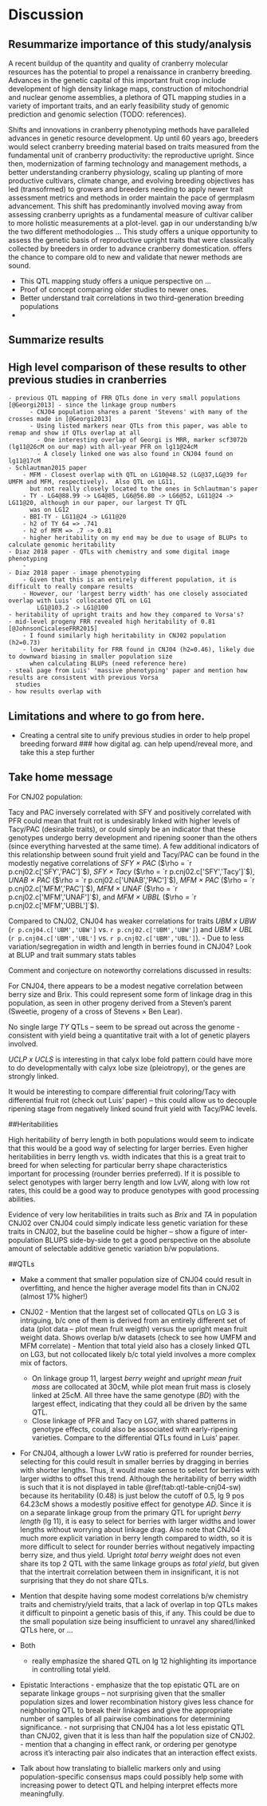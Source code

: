 # Discussion {#discuss}

## Resummarize importance of this study/analysis

A recent buildup of the quantity and quality of cranberry molecular resources has the potential to propel a renaissance in cranberry breeding.  
Advances in the genetic capital of this important fruit crop include development of high density linkage maps,
construction of mitochondrial and nuclear genome assemblies, a plethora of QTL mapping studies in a variety of important traits,
and an early feasibility study of genomic prediction and genomic selection (TODO: references).  

Shifts and innovations in cranberry phenotyping methods have paralleled advances in genetic resource development.
Up until 60 years ago, breeders would select cranberry breeding material based on traits measured from the fundamental 
unit of cranberry productivity: the reproductive upright.  Since then, modernization of farming technology and
management methods, a better understanding cranberry physiology, scaling up planting of more productive cultivars, 
climate change, and evolving breeding objectives has led (transofrmed) to growers and breeders needing to apply newer trait assessment 
metrics and methods in order maintain the pace of germplasm advancement.  This shift has predominantly involved moving away from assessing 
cranberry uprights as a fundamental measure of cultivar caliber to more holistic measurements at a plot-level.
gap in our understanding b/w the two different methodologies ...
This study offers a unique opportunity to assess the genetic basis of reproductive upright traits that were 
classically collected by breeders in order to advance cranberry domestication.
offers the chance to compare old to new and validate that newer methods are sound.


 - This QTL mapping study offers a unique perspective on ...
 - Proof of concept comparing older studies to newer ones.
 - Better understand trait correlations in two third-generation breeding populations
 - 


## Summarize results

## High level comparison of these results to other previous studies in cranberries
    - previous QTL mapping of FRR QTLs done in very small populations [@Georgi2013] - since the linkage group numbers
          - CNJ04 population shares a parent 'Stevens' with many of the crosses made in [@Georgi2013]
          - Using listed markers near QTLs from this paper, was able to remap and show if QTLs overlap at all
            - One interesting overlap of Georgi is MRR, marker scf3072b (lg11@26cM on our map) with all-year PFR on lg11@24cM
            - A closely linked one was also found in CNJ04 found on lg11@17cM
    - Schlautman2015 paper
        - MFM - Closest overlap with QTL on LG10@48.52 (LG@37,LG@39 for UMFM and MFM, respectively).  Also QTL on LG11,
          but not really closely located to the ones in Schlautman's paper
        - TY - LG4@88.99 -> LG4@85, LG6@56.80 -> LG6@52, LG11@24 -> LG11@20, although in our paper, our largest TY QTL
          was on LG12
        - BBI-TY - LG11@24 -> LG11@20
        - h2 of TY 64 => .741
        - h2 of MFM => .7 -> 0.81
        - higher heritability on my end may be due to usage of BLUPs to calculate genomic heritability
    - Diaz 2018 paper - QTLs with chemistry and some digital image phenotyping
        - 
    - Diaz 2018 paper - image phenotyping
        - Given that this is an entirely different population, it is difficult to really compare results
        - However, our 'largest berry width' has one closely associated overlap with Luis' collocated QTL on LG1
            LG1@103.2 -> LG1@100
    - heritability of upright traits and how they compared to Vorsa's?
    - mid-level progeny FRR revealed high heritability of 0.81 [@JohnsonCicaleseFRR2015]
        - I found similarly high heritability in CNJ02 population (h2=0.73)
        - lower heritability for FRR found in CNJ04 (h2=0.46), likely due to downward biasing in smaller population size
          when calculating BLUPs (need reference here)
    - steal page from Luis' 'massive phenotyping' paper and mention how results are consistent with previous Vorsa
      studies
    - how results overlap with 

## Limitations and where to go from here.

- Creating a central site to unify previous studies in order to help propel breeding forward
### how digital ag. can help upend/reveal more, and take this a step further


## Take home message


For CNJ02 population:

Tacy and PAC inversely correlated with SFY and positively correlated with PFR could mean that fruit rot is undesirably 
linked with higher levels of Tacy/PAC (desirable traits), or could simply be an indicator that these genotypes undergo 
berry development and ripening sooner than the others (since everything harvested at the same time).  A few additional
indicators of this relationship between sound fruit yield and Tacy/PAC can be found in the modestly negative
correlations of *SFY × PAC* ($\rho =  `r p.cnj02.c['SFY','PAC']`$), *SFY × Tacy* ($\rho =  `r p.cnj02.c['SFY','Tacy']`$), 
*UNAB × PAC* ($\rho =  `r p.cnj02.c['UNAB','PAC']`$), *MFM × PAC* ($\rho =  `r p.cnj02.c['MFM','PAC']`$), 
*MFM × UNAF* ($\rho =  `r p.cnj02.c['MFM','UNAF']`$), and *MFM × UBBL* ($\rho =  `r p.cnj02.c['MFM','UBBL']`$).

Compared to CNJ02, CNJ04 has  weaker correlations for traits
*UBM x UBW* (`r p.cnj04.c['UBM','UBW']` vs. `r p.cnj02.c['UBM','UBW']`) and *UBM × UBL* (`r p.cnj04.c['UBM','UBL']` vs. `r p.cnj02.c['UBM','UBL']`). - Due to less variation/segregation in width and length 
in berries found in CNJ04?  Look at BLUP and trait summary stats tables

Comment and conjecture on noteworthy correlations discussed in results:

For CNJ04, there appears to be a modest negative correlation between berry size and Brix.  This could represent some
form of linkage drag in this population, as seen in other progeny derived from a Steven's parent (Sweetie, progeny of a
cross of Stevens × Ben Lear).

No single large *TY* QTLs --  seem to be spread out across the genome - consistent with yield being a quantitative trait
with a lot of genetic players involved.


*UCLP x UCLS* is interesting in that calyx lobe fold pattern could have more to do developmentally with calyx lobe size
(pleiotropy), or the genes are strongly linked.

It would be interesting to compare differential fruit coloring/Tacy with differential fruit rot (check out Luis' paper)
-- this could allow us to decouple ripening stage from negatively linked sound fruit yield with Tacy/PAC levels.

##Heritabilities

High heritability of berry length in both populations would seem to indicate that this would be a good way of selecting
for larger berries.  Even higher heritabilities in berry length vs. width indicates that this is a great trait to breed
for when selecting for particular berry shape characteristics important for processing (rounder berries preferred).  If
it is possible to select genotypes with larger berry length and low LvW, along with low rot rates, this could be a good
way to produce genotypes with good processing abilities.

Evidence of very low heritabilities in traits such as *Brix* and *TA* in population CNJ02 over CNJ04 could simply
indicate less genetic variation for these traits in CNJ02, but the baseline could be higher -- show a figure of 
inter-population BLUPS side-by-side to get a good perspective on the absolute amount of selectable additive genetic variation 
b/w populations.

##QTLs

- Make a comment that smaller population size of CNJ04 could result in overfitting, and hence the higher average model
  fits than in CNJ02 (almost 17% higher!)
- CNJ02 - Mention that the largest set of collocated QTLs on LG 3 is intriguing, b/c one of them is derived from an entirely different set of data (plot data -- plot mean fruit weigth) versus the upright mean fruit weight data.  Shows overlap b/w datasets (check to see how UMFM and MFM correlate) - Mention that total yield also has a closely linked QTL on LG3, but not collocated likely b/c total yield involves a more complex mix of factors.
    - On linkage group 11, largest *berry weight* and *upright mean fruit mass* are collocated at 30cM, while plot mean fruit mass is closely
linked at 25cM. All three have the same genotype (*BD*) with the largest effect, indicating that they could all be
driven by the same QTL. 
    - Close linkage of PFR and Tacy on LG7, with shared patterns in genotype effects, could also be associated with
      early-ripening varieties.  Compare to the differential QTLs found in Luis' paper.

- For CNJ04, although a lower LvW ratio is preferred for rounder berries, selecting for this could result in smaller
  berries by dragging in berries with shorter lengths.  Thus, it would make sense to select for berries with larger
  widths to offset this trend.  Although the heritability of berry width is such that it is not displayed in table
  \@ref(tab:qtl-table-cnj04-sw) because its heritability (0.48) is just below the cutoff of 0.5, lg 9 pos 64.23cM shows
  a modestly positive effect for genotype *AD*.  Since it is on a separate linkage group from the primary QTL for upright *berry
  length* (lg 11), it is easy to select for berries with larger widths and lower lengths without worrying about linkage
  drag.  Also note that CNJ04 much more explicit variation in berry length compared to width, so it is more difficult
  to select for rounder berries without negatively impacting berry size, and thus yield.  Upright *total berry
weight* does not even share its top 2 QTL with the same linkage groups as *total yield*, but given that the intertrait
correlation between them in insignificant, it is not surprising that they do not share QTLs.
- Mention that despite having some modest correlations b/w chemistry traits and chemistry/yield traits, that a lack of
  overlap in top QTLs makes it difficult to pinpoint a genetic basis of this, if any.  This could be due to the small
  population size being insufficient to unravel any shared/linked QTLs here, or ...

- Both
  - really emphasize the shared QTL on lg 12 highlighting its importance in controlling total yield.

- Epistatic Interactions
      - emphasize that the top epistatic QTL are on separate linkage groups -- not surprising given that the smaller
        population sizes and lower recombination history gives less chance for neighboring QTL to break their linkages
        and give the appropriate number of samples of all pairwise combinations for determining significance.
      - not surprising that CNJ04 has a lot less epistatic QTL than CNJ02, given that it is less than half the
        population size of CNJ02.
      - mention that a changing in effect rank, or ordering per genotype across it's interacting pair also indicates
        that an interaction effect exists.

- Talk about how translating to biallelic markers only and using population-specific consensus maps could possibly
  help some with increasing power to detect QTL and helping interpret effects more meaningfully.
